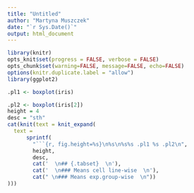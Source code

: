 ---
title: "Untitled"
author: "Martyna Muszczek"
date: "`r Sys.Date()`"
output: html_document
---

```{r, include=FALSE}
library(knitr)
opts_knit$set(progress = FALSE, verbose = FALSE)
opts_chunk$set(warning=FALSE, message=FALSE, echo=FALSE)
options(knitr.duplicate.label = "allow")
library(ggplot2)
```


```{r results="asis"}
.pl1 <- boxplot(iris)

.pl2 <- boxplot(iris[2])
height = 4
desc = "sth"
cat(knit(text = knit_expand(
  text =
      sprintf(
        "```{r, fig.height=%s}\n%s\n%s%s .pl1 %s .pl2\n",
        height,
        desc,
        cat('  \n## {.tabset}  \n'),
        cat('  \n### Means cell line-wise  \n'),
        cat(" \n### Means exp.group-wise  \n"))
)))
```


